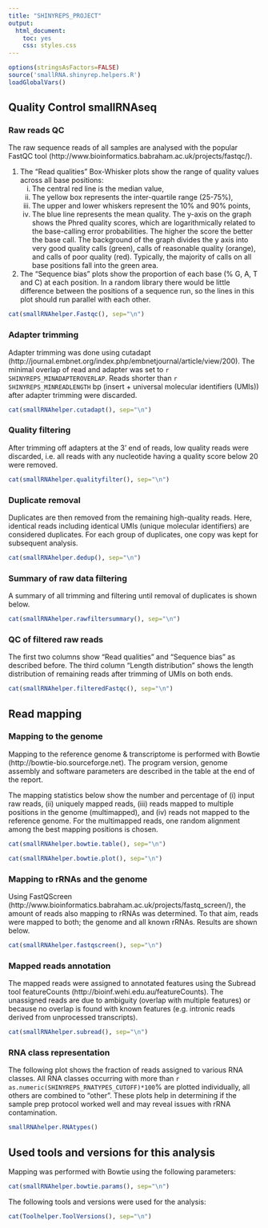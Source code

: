 ```yaml
---
title: "SHINYREPS_PROJECT"
output:
  html_document:
    toc: yes
    css: styles.css
---
```


<div class="contentbox">

```r
options(stringsAsFactors=FALSE)
source('smallRNA.shinyrep.helpers.R')
loadGlobalVars()
``` 

## Quality Control smallRNAseq ##

### Raw reads QC
The raw sequence reads of all samples are analysed with the popular FastQC tool (http://www.bioinformatics.babraham.ac.uk/projects/fastqc/).

1. The "Read qualities" Box-Whisker plots show the range of quality values across all base positions:
    (i) The central red line is the median value,
    (ii) The yellow box represents the inter-quartile range (25-75%),
    (iii) The upper and lower whiskers represent the 10% and 90% points,
    (iv) The blue line represents the mean quality.
The y-axis on the graph shows the Phred quality scores, which are logarithmically related to the base-calling error probabilities. The higher the score the better the base call. The background of the graph divides the y axis into very good quality calls (green), calls of reasonable quality (orange), and calls of poor quality (red). Typically, the majority of calls on all base positions fall into the green area.

2. The "Sequence bias" plots show the proportion of each base (% G, A, T and C) at each position. In a random library there would be little difference between the positions of a sequence run, so the lines in this plot should run parallel with each other.


```r
cat(smallRNAhelper.Fastqc(), sep="\n")
```

### Adapter trimming

Adapter trimming was done using cutadapt (http://journal.embnet.org/index.php/embnetjournal/article/view/200). The minimal overlap of read and adapter was set to `r SHINYREPS_MINADAPTEROVERLAP`. Reads shorter than `r SHINYREPS_MINREADLENGTH` bp (insert + universal molecular identifiers (UMIs)) after adapter trimming were discarded.

```r
cat(smallRNAhelper.cutadapt(), sep="\n")
```


### Quality filtering

After trimming off adapters at the 3’ end of reads, low quality reads were discarded, i.e. all reads
with any nucleotide having a quality score below 20 were removed.

```r
cat(smallRNAhelper.qualityfilter(), sep="\n")
```


### Duplicate removal

Duplicates are then removed from the remaining high-quality reads. Here, identical reads including
identical UMIs (unique molecular identifiers) are considered duplicates. For each group of duplicates, one copy was kept for subsequent analysis.

```r
cat(smallRNAhelper.dedup(), sep="\n")
```


### Summary of raw data filtering

A summary of all trimming and filtering until removal of duplicates is shown below.

```r
cat(smallRNAhelper.rawfiltersummary(), sep="\n")
```



### QC of filtered raw reads

The first two columns show "Read qualities" and "Sequence bias" as described before. The third column "Length distribution" shows
the length distribution of remaining reads after trimming of UMIs on both ends.

```r
cat(smallRNAhelper.filteredFastqc(), sep="\n")
```



## Read mapping

### Mapping to the genome

Mapping to the reference genome & transcriptome is performed with Bowtie (http://bowtie-bio.sourceforge.net). The program version, genome assembly and software parameters are described in the table at the end of the report.

The mapping statistics below show the number and percentage of (i) input raw reads, (ii) uniquely mapped reads, (iii) reads mapped to multiple positions in the genome (multimapped), and (iv) reads not mapped to the reference genome. For the multimapped reads, one random alignment among the best mapping positions is chosen.

```r
cat(smallRNAhelper.bowtie.table(), sep="\n")
``` 

```r
cat(smallRNAhelper.bowtie.plot(), sep="\n")
```


### Mapping to rRNAs and the genome

Using FastQScreen (http://www.bioinformatics.babraham.ac.uk/projects/fastq_screen/), the amount of reads also mapping to rRNAs was determined.
To that aim, reads were mapped to both; the genome and all known rRNAs. Results are shown below.

```r
cat(smallRNAhelper.fastqscreen(), sep="\n")
```



### Mapped reads annotation
The mapped reads were assigned to annotated features using the Subread tool featureCounts (http://bioinf.wehi.edu.au/featureCounts). The unassigned reads are due to ambiguity (overlap with multiple features) or because no overlap is found with known features (e.g. intronic reads derived from unprocessed transcripts).  

```r
cat(smallRNAhelper.subread(), sep="\n")
```

### RNA class representation
The following plot shows the fraction of reads assigned to various RNA classes. All RNA classes occurring with more than `r as.numeric(SHINYREPS_RNATYPES_CUTOFF)*100`% are plotted individually, all others are combined to "other". These plots help in determining if the sample prep protocol worked well and may reveal issues with rRNA contamination. 

```r
smallRNAhelper.RNAtypes()
```



## Used tools and versions for this analysis

Mapping was performed with Bowtie using the following parameters:

```r
cat(smallRNAhelper.bowtie.params(), sep="\n")
``` 

The following tools and versions were used for the analysis:

```r
cat(Toolhelper.ToolVersions(), sep="\n")
```

</div>

